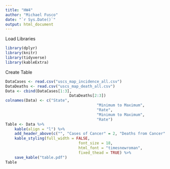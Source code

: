 ---
title: "HW4"
author: "Michael Fusco"
date: "`r Sys.Date()`"
output: html_document
---

Load Libraries

```{r Load Libraries, echo = FALSE}
library(dplyr)
library(knitr)
library(tidyverse)
library(kableExtra)
```

Create Table

```{r Create Table}
DataCases <- read.csv("uscs_map_incidence_all.csv")
DataDeaths <- read.csv("uscs_map_death_all.csv")
Data <- cbind(DataCases[1:3],
							DataDeaths[2:3])
colnames(Data) <- c("State",
										"Minimum to Maximum",
										"Rate",
										"Minimum to Maximum",
										"Rate")
Table <- Data %>%
	kable(align = "l") %>%
	add_header_above(c("", "Cases of Cancer" = 2, "Deaths from Cancer" = 2)) %>%
	kable_styling(full_width = FALSE,
								font_size = 18,
								html_font = "timesnewroman",
								fixed_thead = TRUE) %>%
	save_kable("table.pdf")
Table
```

